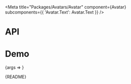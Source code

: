 
<Meta
  title="Packages/Avatars/Avatar"
  component={Avatar}
  subcomponents={{ 'Avatar.Text': Avatar.Text }}
/>

# API

<ArgsTable />

# Demo

<Canvas>
  <Story
    name="Avatar"
    args={{ type: TYPE[1] }}
    argTypes={{
      backgroundColor: { control: 'color' },
      badge: { control: 'text' },
      foregroundColor: { control: 'color' },
      children: { control: 'text', table: { category: 'Avatar.Text' } },
      type: {
        control: 'radio',
        options: TYPE,
        table: { category: 'Story' }
      }
    }}
    parameters={{
      design: {
        allowFullscreen: true,
        type: 'figma',
        url: 'https://www.figma.com/file/6g87L4FdKZTA3knt3Rsfdx/Garden?node-id=102%3A110'
      }
    }}
  >
    {args => <AvatarStory {...args} />}
  </Story>
</Canvas>

<Markdown>{README}</Markdown>
